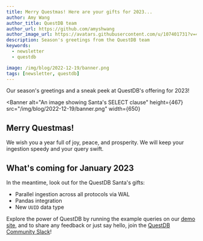 ```yaml
---
title: Merry Questmas! Here are your gifts for 2023...
author: Amy Wang
author_title: QuestDB team
author_url: https://github.com/amyshwang
author_image_url: https://avatars.githubusercontent.com/u/107401731?v=4
description: Season's greetings from the QuestDB team
keywords:
  - newsletter
  - questdb

image: /img/blog/2022-12-19/banner.png
tags: [newsletter, questdb]
---
```


Our season's greetings and a sneak peek at QuestDB's offering for 2023!

<!--truncate-->


<Banner
  alt="An image showing Santa's SELECT clause"
  height={467}
  src="/img/blog/2022-12-19/banner.png"
  width={650}
></Banner>


## Merry Questmas!

We wish you a year full of joy, peace, and prosperity. We will keep your
ingestion speedy and your query swift.

## What's coming for January 2023

In the meantime, look out for the QuestDB Santa's gifts:

- Parallel ingestion across all protocols via WAL
- Pandas integration
- New `UUID` data type

Explore the power of QuestDB by running the example queries on our [demo site](https://demo.questdb.io/), and
to share any feedback or just say hello, join the
[QuestDB Community Slack](https://slack.questdb.io/)!



